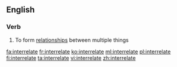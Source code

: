 ==English==

===Verb===
{{en-verb|interrelat}}

# To form [[relationship]]s between multiple things

[[fa:interrelate]]
[[fr:interrelate]]
[[ko:interrelate]]
[[ml:interrelate]]
[[pl:interrelate]]
[[fi:interrelate]]
[[ta:interrelate]]
[[vi:interrelate]]
[[zh:interrelate]]